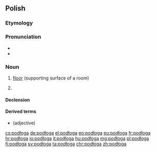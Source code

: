 {{also|podloga}}
==Polish==

===Etymology===
{{rfe|lang=pl}}

===Pronunciation===
* {{IPA|[pɔˈdwɔɡa]|lang=pl}}
* {{audio|Pl-podłoga.ogg|Audio|lang=pl}}

===Noun===
{{pl-noun|f}}

# [[floor]] (supporting surface of a room)
# {{lb|pl|mathematics}} {{l|en|[[floor]]}}

====Declension====
{{pl-decl-noun-f|podło|g|genp=podłóg}}

====Derived terms====
* {{l|pl|podłogowy}} (adjective)

[[cs:podłoga]]
[[de:podłoga]]
[[el:podłoga]]
[[eo:podłoga]]
[[eu:podłoga]]
[[fr:podłoga]]
[[hr:podłoga]]
[[io:podłoga]]
[[it:podłoga]]
[[hu:podłoga]]
[[mg:podłoga]]
[[pl:podłoga]]
[[fi:podłoga]]
[[sv:podłoga]]
[[ta:podłoga]]
[[chr:podłoga]]
[[zh:podłoga]]